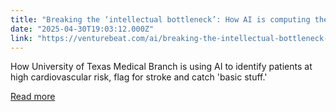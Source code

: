 ```yaml
---
title: "Breaking the ‘intellectual bottleneck’: How AI is computing the previously uncomputible in healthcare"
date: "2025-04-30T19:03:12.000Z"
link: "https://venturebeat.com/ai/breaking-the-intellectual-bottleneck-how-ai-is-computing-the-previously-uncomputible-in-healthcare/"
---
```


How University of Texas Medical Branch is using AI to identify patients at high cardiovascular risk, flag for stroke and catch 'basic stuff.'

[Read more](https://venturebeat.com/ai/breaking-the-intellectual-bottleneck-how-ai-is-computing-the-previously-uncomputible-in-healthcare/)
